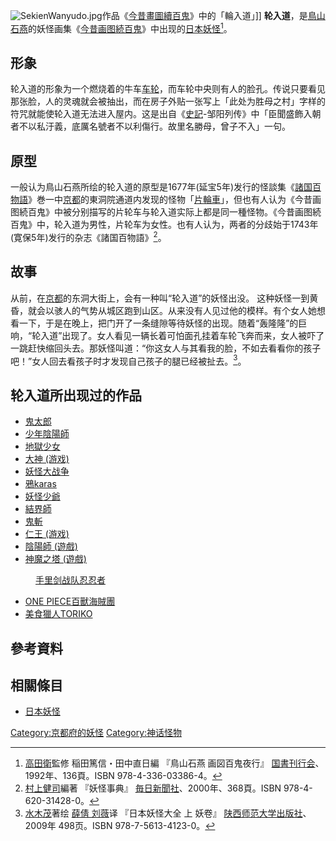 [[File:SekienWanyudo.jpg|right]]作品《[[今昔畫圖續百鬼|今昔畫圖續百鬼]]》中的「輪入道」]]
'''轮入道'''，是[[鳥山石燕|鳥山石燕]]的妖怪画集《[[今昔画图続百鬼|今昔画图続百鬼]]》中出现的[[日本妖怪|日本妖怪]]<ref>[[高田衛|高田衛]]監修 稲田篤信・田中直日編 『鳥山石燕 画図百鬼夜行』 [[国書刊行会|国書刊行会]]、1992年、136頁。ISBN 978-4-336-03386-4。</ref>。

== 形象 ==
轮入道的形象为一个燃烧着的牛车[[车轮|车轮]]，而车轮中央则有人的脸孔。传说只要看见那张脸，人的灵魂就会被抽出，而在房子外贴一张写上「此处为胜母之村」字样的符咒就能使轮入道无法进入屋内。这是出自《[[史記|史記]]-邹阳列传》中「臣聞盛飾入朝者不以私汙義，底厲名號者不以利傷行。故里名勝母，曾子不入」一句。

== 原型 ==
一般认为鳥山石燕所绘的轮入道的原型是1677年(延宝5年)发行的怪談集《[[諸国百物語|諸国百物語]]》巻一中[[京都|京都]]的東洞院通道内发现的怪物「[[片輪車|片輪車]]」，但也有人认为《今昔画图続百鬼》中被分别描写的片轮车与轮入道实际上都是同一種怪物。《今昔画图続百鬼》中，轮入道为男性，片轮车为女性。也有人认为，两者的分歧始于1743年(寛保5年)发行的杂志《諸国百物語》<ref>[[村上健司|村上健司]]編著 『妖怪事典』 [[毎日新聞社|毎日新聞社]]、2000年、368頁。ISBN 978-4-620-31428-0。</ref>。

== 故事 ==
从前，在[[京都|京都]]的东洞大街上，会有一种叫“轮入道”的妖怪出没。
这种妖怪一到黄昏，就会以骇人的气势从城区跑到山区。从来没有人见过他的模样。有个女人她想看一下，于是在晚上，把门开了一条缝隙等待妖怪的出现。随着“轰隆隆”的巨响，“轮入道”出现了。女人看见一辆长着可怕面孔挂着车轮飞奔而来，女人被吓了一跳赶快缩回头去。那妖怪叫道：“你这女人与其看我的脸，不如去看看你的孩子吧！”女人回去看孩子时才发现自己孩子的腿已经被扯去。<ref>[[水木茂|水木茂]]著绘 [[薛倩_刘薇|薛倩 刘薇]]译 『日本妖怪大全 上 妖卷』 [[陕西师范大学出版社|陕西师范大学出版社]]、2009年 498页。ISBN 978-7-5613-4123-0。</ref>。

== 轮入道所​​出现过的作品 ==
*[[鬼太郎|鬼太郎]]
*[[少年陰陽師|少年陰陽師]]
*[[地獄少女|地獄少女]]
*[[大神_(游戏)|大神 (游戏)]]
*[[妖怪大战争|妖怪大战争]]
*[[鴉karas|鴉karas]]
*[[妖怪少爺|妖怪少爺]]
*[[結界師|結界師]]
*[[鬼斬|鬼斬]]
*[[仁王_(游戏)|仁王 (游戏)]]
*[[阴阳师_(游戏)|陰陽師 (遊戲)]]
*[[神魔之塔|神魔之塔 (遊戲)]]
:[[手里剑战队忍忍者|手里剑战队忍忍者]]
*[[ONE_PIECE|ONE PIECE]][[百獸海賊團|百獸海賊團]]
*[[美食獵人TORIKO|美食獵人TORIKO]]

==參考資料==
<div class="references-small">
<references />
</div>

==相關條目==
*[[日本妖怪|日本妖怪]]

[[Category:京都府的妖怪|Category:京都府的妖怪]]
[[Category:神话怪物|Category:神话怪物]]